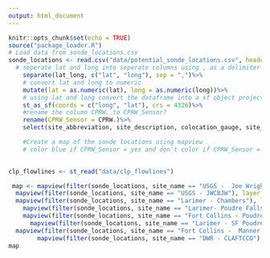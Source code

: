 ```yaml
---
output: html_document
---
```


```r
knitr::opts_chunk$set(echo = TRUE)
source("package_loader.R")
# Load data from sonde_locations.csv 
sonde_locations <- read.csv("data/potential_sonde_locations.csv", header = TRUE)%>%
  # seperate lat and long into seperate columns using , as a delimiter
    separate(lat_long, c("lat", "long"), sep = ",")%>%
    # convert lat and long to numeric
    mutate(lat = as.numeric(lat), long = as.numeric(long))%>%
    # using lat and long convert the dataframe into a sf object projected to crs 4326
    st_as_sf(coords = c("long", "lat"), crs = 4326)%>%
    #rename the column CPRW. to CPRW_Sensor?
    rename(CPRW_Sensor = CPRW.)%>%
    select(site_abbreviation, site_description, colocation_gauge, site_name)

    #Create a map of the sonde locations using mapview
    # color blue if CPRW_Sensor = yes and don't color if CPRW_Sensor = no
    

clp_flowlines <- st_read("data/clp_flowlines")
```



```r

 map <- mapview(filter(sonde_locations, site_name == "USGS -  Joe Wright Res inflow"), layer.name = "Proposed JOEI",col.regions = "#34b1eb", cex = 8)+
  mapview(filter(sonde_locations, site_name == "USGS - JWCBJW"), layer.name = "Proposed CBRI",col.regions = "green4", cex = 8)+
  mapview(filter(sonde_locations, site_name == "Larimer - Chambers"), layer.name = "Proposed CHD",col.regions = "red", cex = 8)+
    mapview(filter(sonde_locations, site_name == "Larimer- Poudre Falls"), layer.name = "Proposed PFAL",col.regions = "yellow", cex = 8)+
    mapview(filter(sonde_locations, site_name == "Fort Collins - Poudre Below Rustic"), layer.name = "Existing City of Fort Collins  Monitoring: Rustic",col.regions = "#34ebba", cex = 8)+
      mapview(filter(sonde_locations, site_name == "Larimer - SF Poudre at Pingree Park Road"), layer.name = "Proposed SFM",col.regions = "orange3", cex = 8)+
  mapview(filter(sonde_locations, site_name == "Fort Collins -  Manner's Bridge"), layer.name = "Existing City of Fort Collins  Monitoring: Manner’s Bridge",col.regions = "#34ebba", cex = 8, alpha.regions = 1)+
        mapview(filter(sonde_locations, site_name == "DWR - CLAFTCCO"), layer.name = "Proposed PBD",col.regions = "purple1", cex = 8)
map
```

